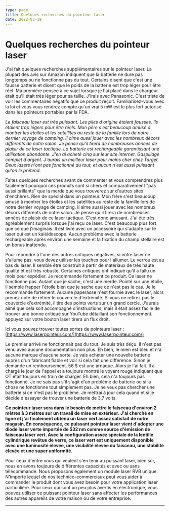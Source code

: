 ```yaml
---
type: page
title: Quelques recherches du pointeur laser
date: 2022-03-19
---
```


# Quelques recherches du pointeur laser

J'ai fait quelques recherches supplémentaires sur le pointeur laser. La plupart des avis sur Amazon indiquent que la batterie ne dure pas longtemps ou ne fonctionne pas du tout. Certains disent que c'est une fausse batterie et disent que le poids de la batterie est trop léger pour être réel. Ma première pensée à ce sujet lorsque je l'ai placé dans le chargeur était qu'il était très léger pour sa taille. J'irais avec Panasonic. C'est triste de voir les commentaires négatifs que ce produit reçoit. Familiarisez-vous avec la loi et vous vous rendrez compte qu'un vrai 5 mW est le plus fort autorisé dans les pointeurs portables par la FDA.

*Le faisceau laser est très puissant. Les piles d'origine étaient fausses. Ils étaient trop légers pour être réels. Mon père s'est beaucoup amusé à montrer les étoiles et les satellites au reste de la famille lors de notre dernier voyage de camping. Il aime aussi jouer avec les nombreux décors différents de notre salon. Je pense qu'il tirera de nombreuses années de plaisir de ce laser tactique. La batterie est rechargeable garantissant une utilisation abondante. J'en ai acheté cinq sur leur site internet. Gaspillage complet d'argent. J'aurais un meilleur laser pour moins cher chez Target. Deux lasers n'ont pas fonctionné du tout, et aucun n'est aussi puissant qu'on le prétend.*

Faites quelques recherches avant de commenter et vous comprendrez plus facilement pourquoi ces produits sont si chers et comparativement "pas aussi brillants" que la merde que vous trouverez sur d'autres sites d'enchères. Rien de spécial dans un pointeur. Mon frère s'est beaucoup amusé à montrer les étoiles et les satellites au reste de la famille lors de notre dernier voyage de camping. Il aime aussi jouer avec les nombreux décors différents de notre salon. Je pense qu'il tirera de nombreuses années de plaisir de ce laser tactique. C'est donc amusant. J'ai été très agréablement surpris lorsque j'ai reçu ce laser. C'est beaucoup plus fort que ce que j'imaginais. Il est livré avec un accessoire qui s'adapte sur le laser qui est un kaléidoscope. Aucun problème avec la batterie rechargeable après environ une semaine et la fixation du champ stellaire est un bonus inattendu.

Pour répondre à l'une des autres critiques négatives, si votre laser ne s'allume pas, vous devez utiliser les touches pour l'allumer. Le verrou est au bas du laser. Il semble être construit à partir de matériaux de très haute qualité et est très robuste. Certaines critiques ont indiqué qu'il a fallu un mois pour expédier. Je recommande fortement ce produit. Ce laser ne fonctionne pas. Autant que je sache, c'est une merde. Pointé sur une étoile, il semble frapper l'étoile bien que je sache que ce n'est pas le cas. Je le recommande fortement. Aucune paperasse n'est fournie avec le laser, alors prenez note de retirer le couvercle d'extrémité. Si vous ne retirez pas le couvercle d'extrémité, il tire des points verts sur un grand cercle. J'aurais aimé que cela soit accompagné d'instructions, mais il était assez facile de trouver une bonne critique sur YouTube détaillant son fonctionnement. appuyez sur votre bouton laser tirera un flux droit.

Ici vous pouvez trouver toutes sortes de pointeurs laser :
[https://www.laserpointeur.com/](https://www.laserpointeur.com/)

Le premier arrivé ne fonctionnait pas du tout. Je suis très déçu. Il n'est pas venu avec aucune documentation non plus. Eh bien, le mien est bleu et n'a aucune marque d'aucune sorte. Je vais acheter une nouvelle batterie auprès d'un fabricant fiable et voir si cela fait une différence. Sinon je demande un remboursement. 56 $ est une arnaque. Alors je l'ai fait. Il a chargé le jour de l'appel et a toujours montré le voyant rouge indiquant que OT était toujours en train de charger. Eh bien, cela n'a toujours pas fonctionné. Je ne sais pas s'il s'agit d'un problème de batterie ou si la chose ne fonctionne tout simplement pas. Je ne veux pas chercher une batterie si ce n'est pas le problème. Je mettrai à jour cela quand et si je décide d'essayer de trouver une batterie de 3,7 volts.

**Ce pointeur laser sera dans le besoin de mettre le faisceau d'environ 2 mètres à 3 mètres sur un travail de mise en extérieur. J'ai cherché en ligne et j'ai finalement obtenu un laser vert assez satisfait de notre magasin. En conséquence, ce puissant pointeur laser vient d'adopter une diode laser verte importée de 532 nm comme source d'émission de faisceau laser vert. Avec la configuration assez spéciale de la lentille cylindrique revêtue de verre, ce laser vert est uniquement disponible avec une luminosité élevée, une visibilité élevée du faisceau, une stabilité élevée et une super uniformité.**

Pour ceux d'entre vous qui veulent s'en tenir au puissant laser, bien sûr, nous en avons toujours de différentes capacités et avec ou sans télécommande. Nous proposons également un module laser RVB unique. N'importe lequel de nos technico-commerciaux peut vous aider à commander le produit dont vous avez besoin pour votre application laser particulière. Pour ceux qui sont un peu plus avertis en électronique, vous pouvez utiliser ce puissant pointeur laser sans affecter les performances des autres appareils de votre maison ou de votre entreprise.

---
